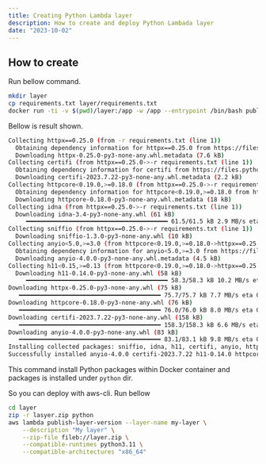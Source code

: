 ```yaml
---
title: Creating Python Lambda layer
description: How to create and deploy Python Lambada layer
date: "2023-10-02"
---
```


## How to create

Run bellow command.
```bash
mkdir layer
cp requirements.txt layer/requirements.txt
docker run -ti -v $(pwd)/layer:/app -w /app --entrypoint /bin/bash public.ecr.aws/lambda/python:3.11 -c "pip3 install --target ./python -r requirements.txt"
```

Bellow is result shown.
```bash
Collecting httpx==0.25.0 (from -r requirements.txt (line 1))
  Obtaining dependency information for httpx==0.25.0 from https://files.pythonhosted.org/packages/33/0d/d9ce469af019741c8999711d36b270ff992ceb1a0293f73f9f34fdf131e9/httpx-0.25.0-py3-none-any.whl.metadata
  Downloading httpx-0.25.0-py3-none-any.whl.metadata (7.6 kB)
Collecting certifi (from httpx==0.25.0->-r requirements.txt (line 1))
  Obtaining dependency information for certifi from https://files.pythonhosted.org/packages/4c/dd/2234eab22353ffc7d94e8d13177aaa050113286e93e7b40eae01fbf7c3d9/certifi-2023.7.22-py3-none-any.whl.metadata
  Downloading certifi-2023.7.22-py3-none-any.whl.metadata (2.2 kB)
Collecting httpcore<0.19.0,>=0.18.0 (from httpx==0.25.0->-r requirements.txt (line 1))
  Obtaining dependency information for httpcore<0.19.0,>=0.18.0 from https://files.pythonhosted.org/packages/ac/97/724afbb7925339f6214bf1fdb5714d1a462690466832bf8fb3fd497649f1/httpcore-0.18.0-py3-none-any.whl.metadata
  Downloading httpcore-0.18.0-py3-none-any.whl.metadata (18 kB)
Collecting idna (from httpx==0.25.0->-r requirements.txt (line 1))
  Downloading idna-3.4-py3-none-any.whl (61 kB)
     ━━━━━━━━━━━━━━━━━━━━━━━━━━━━━━━━━━━━━━━━ 61.5/61.5 kB 2.9 MB/s eta 0:00:00
Collecting sniffio (from httpx==0.25.0->-r requirements.txt (line 1))
  Downloading sniffio-1.3.0-py3-none-any.whl (10 kB)
Collecting anyio<5.0,>=3.0 (from httpcore<0.19.0,>=0.18.0->httpx==0.25.0->-r requirements.txt (line 1))
  Obtaining dependency information for anyio<5.0,>=3.0 from https://files.pythonhosted.org/packages/36/55/ad4de788d84a630656ece71059665e01ca793c04294c463fd84132f40fe6/anyio-4.0.0-py3-none-any.whl.metadata
  Downloading anyio-4.0.0-py3-none-any.whl.metadata (4.5 kB)
Collecting h11<0.15,>=0.13 (from httpcore<0.19.0,>=0.18.0->httpx==0.25.0->-r requirements.txt (line 1))
  Downloading h11-0.14.0-py3-none-any.whl (58 kB)
     ━━━━━━━━━━━━━━━━━━━━━━━━━━━━━━━━━━━━━━━━ 58.3/58.3 kB 10.2 MB/s eta 0:00:00
Downloading httpx-0.25.0-py3-none-any.whl (75 kB)
   ━━━━━━━━━━━━━━━━━━━━━━━━━━━━━━━━━━━━━━━━ 75.7/75.7 kB 7.7 MB/s eta 0:00:00
Downloading httpcore-0.18.0-py3-none-any.whl (76 kB)
   ━━━━━━━━━━━━━━━━━━━━━━━━━━━━━━━━━━━━━━━━ 76.0/76.0 kB 8.0 MB/s eta 0:00:00
Downloading certifi-2023.7.22-py3-none-any.whl (158 kB)
   ━━━━━━━━━━━━━━━━━━━━━━━━━━━━━━━━━━━━━━━━ 158.3/158.3 kB 6.6 MB/s eta 0:00:00
Downloading anyio-4.0.0-py3-none-any.whl (83 kB)
   ━━━━━━━━━━━━━━━━━━━━━━━━━━━━━━━━━━━━━━━━ 83.1/83.1 kB 9.8 MB/s eta 0:00:00
Installing collected packages: sniffio, idna, h11, certifi, anyio, httpcore, httpx
Successfully installed anyio-4.0.0 certifi-2023.7.22 h11-0.14.0 httpcore-0.18.0 httpx-0.25.0 idna-3.4 sniffio-1.3.0
```

This command install Python packages within Docker container and packages is installed under `python` dir.

So you can deploy with aws-cli. Run bellow
```bash
cd layer
zip -r lasyer.zip python
aws lambda publish-layer-version --layer-name my-layer \
    --description "My layer" \
    --zip-file fileb://layer.zip \
    --compatible-runtimes python3.11 \
    --compatible-architectures "x86_64"
```
